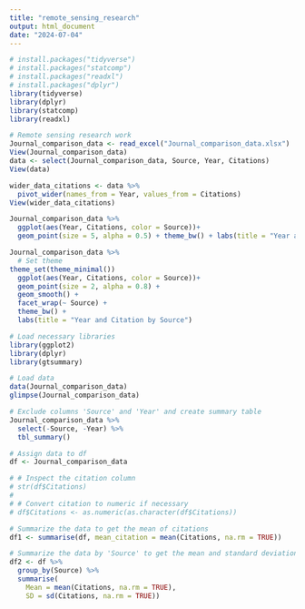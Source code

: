 ```yaml
---
title: "remote_sensing_research"
output: html_document
date: "2024-07-04"
---
```


```r
# install.packages("tidyverse")
# install.packages("statcomp")
# install.packages("readxl")
# install.packages("dplyr")
library(tidyverse)
library(dplyr)
library(statcomp)
library(readxl)
```


```r
# Remote sensing research work
Journal_comparison_data <- read_excel("Journal_comparison_data.xlsx")
View(Journal_comparison_data)
data <- select(Journal_comparison_data, Source, Year, Citations)
View(data)

```


```r
wider_data_citations <- data %>% 
  pivot_wider(names_from = Year, values_from = Citations)
View(wider_data_citations)

Journal_comparison_data %>% 
  ggplot(aes(Year, Citations, color = Source))+
  geom_point(size = 5, alpha = 0.5) + theme_bw() + labs(title = "Year and Citation by Source")
```



```r
Journal_comparison_data %>% 
  # Set theme
theme_set(theme_minimal())
  ggplot(aes(Year, Citations, color = Source))+
  geom_point(size = 2, alpha = 0.8) + 
  geom_smooth() +
  facet_wrap(~ Source) +
  theme_bw() + 
  labs(title = "Year and Citation by Source")

```

```r
# Load necessary libraries
library(ggplot2)
library(dplyr)
library(gtsummary)

# Load data
data(Journal_comparison_data)
glimpse(Journal_comparison_data)

# Exclude columns 'Source' and 'Year' and create summary table
Journal_comparison_data %>%
  select(-Source, -Year) %>%
  tbl_summary()

```



```r
# Assign data to df
df <- Journal_comparison_data

# # Inspect the citation column
# str(df$Citations)
# 
# # Convert citation to numeric if necessary
# df$Citations <- as.numeric(as.character(df$Citations))

# Summarize the data to get the mean of citations
df1 <- summarise(df, mean_citation = mean(Citations, na.rm = TRUE))

# Summarize the data by 'Source' to get the mean and standard deviation of citations
df2 <- df %>%
  group_by(Source) %>%
  summarise(
    Mean = mean(Citations, na.rm = TRUE),
    SD = sd(Citations, na.rm = TRUE))
```